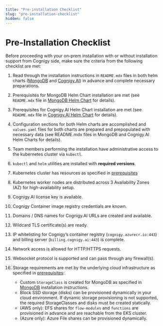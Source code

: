 ```yaml
---
title: "Pre-installation Checklist"
slug: "pre-installation-checklist"
hidden: false
---
```


# Pre-Installation Checklist

Before proceeding with your on-prem installation with or without installation support from Cognigy side, make sure the criteria from the following checklist are met:

1. Read through the installation instructions in `README.mdx` files in both helm charts ([MongoDB](https://github.com/Cognigy/cognigy-mongodb-helm-chart) and [Cognigy.AI](https://github.com/Cognigy/cognigy-ai-helm-chart)) in advance and complete necessary preparations.

2. Prerequisites for MongoDB Helm Chart installation are met (see `README.mdx` file in [MongoDB Helm Chart](https://github.com/Cognigy/cognigy-mongodb-helm-chart) for details).

3. Prerequisites for Cognigy.AI Helm Chart installation are met (see `README.mdx` file in [Cognigy.AI Helm Chart](https://github.com/Cognigy/cognigy-ai-helm-chart) for details).

4. Configuration sections for both Helm charts are accomplished and `values.yaml` files for both charts are prepared and prepopulated with necessary data (see README.mdx files in MongoDB and Cognigy.AI Helm Charts for details).

5. Team members performing the installation have administrative access to the kubernetes cluster via `kubectl`.

6. `kubectl` and `helm` utilities are installed with **required versions**.

7. Kubernetes cluster has resources as specified in [prerequisites](prerequisites.mdx)

8. Kubernetes worker nodes are distributed across 3 Availability Zones (AZ) for high-availability setup.

9. Cognigy.AI license key is available.

10. Cognigy Container image registry credentials are known.

11. Domains / DNS names for Cognigy.AI URLs are created and available.

12. Wildcard TLS certificate(s) are ready.

13. IP whitelisting for Cognigy’s container registry (`cognigy.azurecr.io:443`) and billing server (`billing.cognigy.ai:443`) is complete.

14. Network access is allowed for HTTP/HTTPS requests.

15. Websocket protocol is supported and can pass through any firewall(s).

16. Storage requirements are met by the underlying cloud infrastructure as specified in [prerequisites](prerequisites.mdx):
    - Custom `StorageClass` is created for MongoDB as specified in [MongoDB](https://github.com/Cognigy/cognigy-mongodb-helm-chart) installation instructions.
    - Block SSD storage (disks) can be provisioned dynamically in your cloud environment. If dynamic storage provisioning 
is not supported, the required StorageClasses and disks must be created statically.
    - (AWS only): EFS shares for `flow-modules` and `functions` are provisioned in advance and are reachable from the EKS cluster.
    - (Azure only): Azure File shares can be provisioned dynamically.